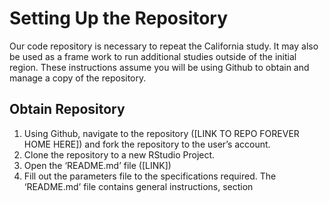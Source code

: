 # Setting Up the Repository
Our code repository is necessary to repeat the California study. It may also be used as a frame work to run additional studies outside of the initial region. These instructions assume you will be using Github to obtain and manage a copy of the repository. 

## Obtain Repository
1. Using Github, navigate to the repository ([LINK TO REPO FOREVER HOME HERE]) and fork the repository to the user's account. 
2. Clone the repository to a new RStudio Project. 
3. Open the 'README.md' file ([LINK])  
4. Fill out the parameters file to the specifications required. The 'README.md' file contains general instructions, section 


